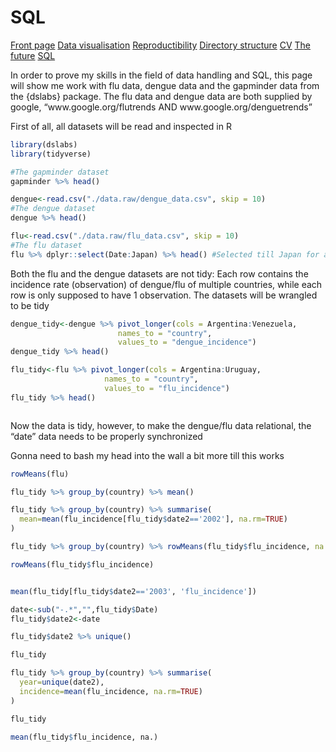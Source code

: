 # SQL

<body id="start">
<div class="topnav">
  <a href='index.html#frontpage'>Front page</a>
  <a href='data-visualisation.html#data-visualisation'>Data visualisation</a>
  <a href='reproductibility.html#Reproductibility'>Reproductibility</a>
  <a href='sorting-directories.html#sorting-directories'>Directory structure</a>
  <a href='cv.html#cv'>CV</a>
  <a href='plan-for-future.html#plan-for-future'>The future</a>
  <a href='sql.html#SQL'>SQL</a>
</div>

In order to prove my skills in the field of data handling and SQL, this page will show me work with flu data, dengue data and the gapminder data from the {dslabs} package. The flu data and dengue data are both supplied by google, "www.google.org/flutrends AND www.google.org/denguetrends"

First of all, all datasets will be read and inspected in R

```r
library(dslabs)
library(tidyverse)
```


```r
#The gapminder dataset
gapminder %>% head()

dengue<-read.csv("./data.raw/dengue_data.csv", skip = 10)
#The dengue dataset
dengue %>% head()

flu<-read.csv("./data.raw/flu_data.csv", skip = 10)
#The flu dataset
flu %>% dplyr::select(Date:Japan) %>% head() #Selected till Japan for a cleaner table
```

Both the flu and the dengue datasets are not tidy: Each row contains the incidence rate (observation) of dengue/flu of multiple countries, while each row is only supposed to have 1 observation. The datasets will be wrangled to be tidy

```r
dengue_tidy<-dengue %>% pivot_longer(cols = Argentina:Venezuela,
                        names_to = "country",
                        values_to = "dengue_incidence")
dengue_tidy %>% head()

flu_tidy<-flu %>% pivot_longer(cols = Argentina:Uruguay,
                     names_to = "country",
                     values_to = "flu_incidence")
flu_tidy %>% head()



```

Now the data is tidy, however, to make the dengue/flu data relational, the "date" data needs to be properly synchronized

Gonna need to bash my head into the wall a bit more till this works

```r
rowMeans(flu)

flu_tidy %>% group_by(country) %>% mean()

flu_tidy %>% group_by(country) %>% summarise(
  mean=mean(flu_incidence[flu_tidy$date2=='2002'], na.rm=TRUE)
)

flu_tidy %>% group_by(country) %>% rowMeans(flu_tidy$flu_incidence, na.rm=TRUE)

rowMeans(flu_tidy$flu_incidence)


mean(flu_tidy[flu_tidy$date2=='2003', 'flu_incidence'])

date<-sub("-.*","",flu_tidy$Date)
flu_tidy$date2<-date

flu_tidy$date2 %>% unique()

flu_tidy

flu_tidy %>% group_by(country) %>% summarise(
  year=unique(date2),
  incidence=mean(flu_incidence, na.rm=TRUE)
)

flu_tidy

mean(flu_tidy$flu_incidence, na.)
```


